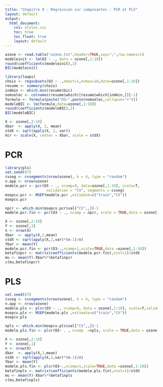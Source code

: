```yaml
---
title: "Chapitre 9 : Régression sur composantes : PCR et PLS"
layout: default
output: 
  html_document:
    css: styles.css
    toc: true
    toc_float: true
    layout: default
---
```


```r
ozone <- read.table("ozone.txt",header=TRUE,sep=";",row.names=1)
modeleinit <- lm(O3 ~ ., data = ozone[,1:10])
round(coefficients(modeleinit),2)
BIC(modeleinit)
```

```r
library(leaps)
choix <- regsubsets(O3 ~ .,nbest=1,nvmax=10,data=ozone[,1:10])
resume <- summary(choix)
indmin <- which.min(resume$bic)
nomselec <- colnames(resume$which)[resume$which[indmin,]][-1]
formule <- formula(paste("O3~",paste(nomselec,collapse="+")))
modeleBIC <- lm(formule,data=ozone[,1:10])
round(coefficients(modeleBIC),2)
BIC(modeleBIC)
```

```r
X <- ozone[,2:10]
Xbar  <- apply(X, 2, mean)
stdX <- sqrt(apply(X, 2, var))
Xcr <- scale(X, center = Xbar, scale = stdX)
```


# PCR

```r
library(pls)
set.seed(87)
cvseg <- cvsegments(nrow(ozone), k = 4, type = "random")
n.app <- nrow(ozone)
modele.pcr <- pcr(O3 ~ ., ncomp=9, data=ozone[,1:10], scale=T,
                   validation = "CV", segments = cvseg)
msepcv.pcr <- MSEP(modele.pcr ,estimate=c("train","CV")) 
msepcv.pcr
```

```r
npcr <- which.min(msepcv.pcr$val["CV",,])-1
modele.pcr.fin <- pcr(O3 ~ ., ncomp = npcr, scale = TRUE,data = ozone[,1:10])
```

```r
X <- ozone[,2:10]
Y <- ozone[,1]
n <- nrow(X)
Xbar  <- apply(X,2,mean)
stdX <- sqrt(apply(X,2,var)*(n-1)/n)
Ybar <- mean(Y)
modele.pcr.fin <- pcr(O3~.,ncomp=1,scale=TRUE,data =ozone[,1:10])
betafinpcr <- matrix(coefficients(modele.pcr.fin),ncol=1)/stdX
mu <- mean(Y)-Xbar%*%betafinpcr
c(mu,betafinpcr)
```

# PLS

```r
set.seed(87)
cvseg <- cvsegments(nrow(ozone), k = 4, type = "random")
n.app <- nrow(ozone)
modele.pls <- plsr(O3 ~ ., ncomp=9, data = ozone[,1:10], scale=T,validation = "CV", segments = cvseg)
msepcv.pls <- MSEP(modele.pls ,estimate=c("train","CV")) 
msepcv.pls
```

```r
npls <- which.min(msepcv.pls$val["CV",,])-1
modele.pls.fin <- plsr(O3~ . , ncomp  =npls, scale = TRUE,data = ozone[,1:10])
```


```r
X <- ozone[,2:10]
Y <- ozone[,1]
n <- nrow(X)
Xbar  <- apply(X,2,mean)
stdX <- sqrt(apply(X,2,var)*(n-1)/n)
Ybar <- mean(Y)
modele.pls.fin <- plsr(O3~.,ncomp=1,scale=TRUE,data =ozone[,1:10])
betafinpls <- matrix(coefficients(modele.pls.fin),ncol=1)/stdX
mu <- mean(Y)-Xbar%*%betafinpls
c(mu,betafinpls)
```

